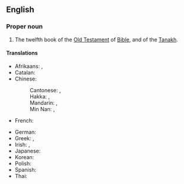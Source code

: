==English==
{{book of the Bible|Books of Kings}}

===Proper noun===
{{en-proper noun}}

# {{lb|en|biblical}} The twelfth book of the [[Old Testament]] of [[Bible]], and of the [[Tanakh]].
#: {{syn|en|2 Samuel|4 Kings|2 Kgs|q3=abbreviation}}

====Translations====
{{trans-top|book of the Bible}}
* Afrikaans: {{t|af|2 Konings}}, {{t|af|II Konings}}
* Catalan: {{t|ca|2 Reis}}
* Chinese:
*: Cantonese: {{t|yue|列王紀下|sc=Hani}}, {{t|yue|列王纪下|tr=lit6 wong4 gei2 haa6|sc=Hani}}
*: Hakka: {{t|hak|列王紀下|sc=Hani}}, {{t|hak|列王纪下|tr=Lie̍t-vòng-ki Ha|sc=Hani}}
*: Mandarin: {{t+|cmn|列王紀下|sc=Hani}}, {{t+|cmn|列王纪下|tr=Lièwángjì Xià|sc=Hani}}
*: Min Nan: {{t|nan|列王紀下|sc=Hani}}, {{t|nan|列王纪下|tr=Lia̍t-ông-kí Hā|sc=Hani}}
* French: {{t|fr|2 Rois}}
{{trans-mid}}
* German: {{t|de|2 Könige}}
* Greek: {{t|el|Β' Βασιλειών}}, {{t|el|Βασιλείς Β'}}
* Irish: {{t|ga|Dara Leabhar na Ríthe|m}}, {{t|ga|2 Ríthe|m}}
* Japanese: {{t|ja|列王記下|tr=Retsuō-kige|sc=Jpan}}
* Korean: {{t|ko|열왕기하|tr=Yeorwanggi-ha}}
* Polish: {{t|pl|Druga Księga Królewska|f}}
* Spanish: {{t|es|2 Reyes|m-p}}
* Thai: {{t|th|๒ พงศ์กษัตริย์}}
{{trans-bottom}}